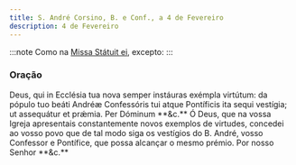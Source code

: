 ```yaml
---
title: S. André Corsino, B. e Conf., a 4 de Fevereiro
description: 4 de Fevereiro
---
```


:::note
Como na [Missa Státuit ei](/missal/comum/11confessorespontifices1), excepto:
:::

### Oração

<div class="side-by-side not-content">
  <span>
    Deus, qui in Ecclésia tua nova semper instáuras exémpla virtútum: da pópulo
    tuo beáti Andréæ Confessóris tui atque Pontíficis ita sequi vestígia; ut
    assequátur et prǽmia. Per Dóminum **&c.**
  </span>
  <span>
    Ó Deus, que na vossa Igreja apresentais constantemente novos exemplos de
    virtudes, concedei ao vosso povo que de tal modo siga os vestígios do B.
    André, vosso Confessor e Pontífice, que possa alcançar o mesmo prémio. Por
    nosso Senhor **&c.**
  </span>
</div>
